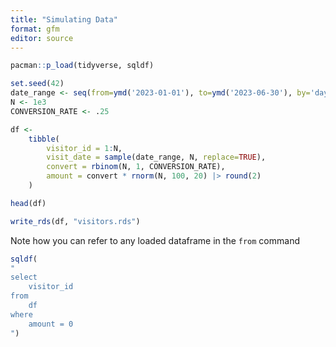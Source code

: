 ```yaml
---
title: "Simulating Data"
format: gfm
editor: source
---
```


```r
pacman::p_load(tidyverse, sqldf)
```

```r
set.seed(42)
date_range <- seq(from=ymd('2023-01-01'), to=ymd('2023-06-30'), by='day')
N <- 1e3
CONVERSION_RATE <- .25
```


```r
df <- 
    tibble(
        visitor_id = 1:N,
        visit_date = sample(date_range, N, replace=TRUE),
        convert = rbinom(N, 1, CONVERSION_RATE),
        amount = convert * rnorm(N, 100, 20) |> round(2)
    )

head(df)
```

```r
write_rds(df, "visitors.rds")
```

Note how you can refer to any loaded dataframe in the `from` command
```r
sqldf(
"
select 
    visitor_id
from
    df 
where
    amount = 0
")
```

